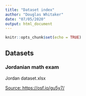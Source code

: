 ```yaml
---
title: "Dataset index"
author: "Douglas Whitaker"
date: "07/05/2020"
output: html_document
---
```


```r
knitr::opts_chunk$set(echo = TRUE)
```

## Datasets

### Jordanian math exam
Jordan dataset.xlsx

[Source: https://osf.io/gu5y7/](https://osf.io/gu5y7/)

